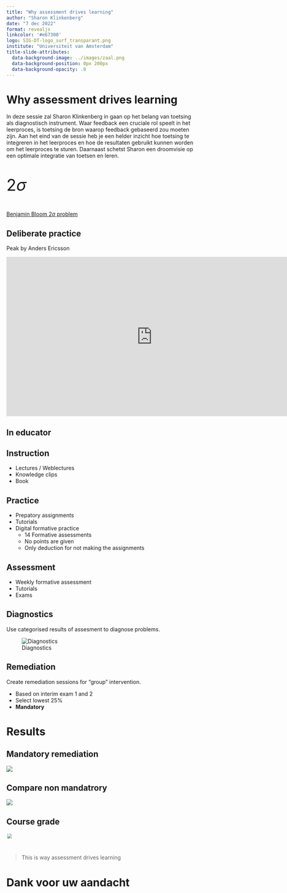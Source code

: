 ```yaml
---
title: "Why assessment drives learning"
author: "Sharon Klinkenberg"
date: "7 dec 2022"
format: revealjs
linkcolor: '#e67300'
logo: SIG-DT-logo_surf_transparant.png
institute: "Universiteit van Amsterdam"
title-slide-attributes:
  data-background-image: ../images/zaal.png
  data-background-position: 0px 200px
  data-background-opacity: .8
---
```


# Why assessment drives learning {data-background="#e67300"}

In deze sessie zal Sharon Klinkenberg in gaan op het belang van toetsing als diagnostisch instrument. Waar feedback een cruciale rol speelt in het leerproces, is toetsing de bron waarop feedback gebaseerd zou moeten zijn. Aan het eind van de sessie heb je een helder inzicht hoe toetsing te integreren in het leerproces en hoe de resultaten gebruikt kunnen worden om het leerproces te sturen. Daarnaast schetst Sharon een droomvisie op een optimale integratie van toetsen en leren.

## {.center}

::: {style="font-size: 300%;"}

$2\sigma$

:::

[Benjamin Bloom $2\sigma$ problem](https://en.wikipedia.org/wiki/Bloom%27s_2_sigma_problem)

## Deliberate practice {.flexbox .vcenter}

Peak by Anders Ericsson

<iframe style="width:760px; height:415px;" src="https://www.youtube.com/embed/uoUHlZP094Q?start=140" frameborder="0" allow="accelerometer; autoplay; encrypted-media; gyroscope; picture-in-picture" allowfullscreen></iframe>

## In educator {data-background=../images/education_cycle_uva.png data-background-size=contain}

## Instruction {data-background="#E98302"}

* Lectures / Weblectures
* Knowledge clips
* Book

## Practice {data-background="#751C68"}

* Prepatory assignments
* Tutorials
* Digital formative practice
    * 14 Formative assessments
    * No points are given
    * Only deduction for not making the assignments
    
## Assessment {data-background="#004E92"}

* Weekly formative assessment
* Tutorials
* Exams

## Diagnostics {.smaller data-background="#257835"}

Use categorised results of assesment to diagnose problems.

![Diagnostics](../images/digagnostics_remindo.png)

## Remediation {data-background="#BEB414"}

Create remediation sessions for "group" intervention.

* Based on interim exam 1 and 2
* Select lowest 25%
* __Mandatory__

## {data-background=../images/education_cycle_uva.png data-background-size=contain}

# Results

## Mandatory remediation

![](../images/remediation1819.jpg)

## Compare non mandatrory

![](../images/remediation1718.jpg)

## Course grade

![](../images/grades.png){style="transform:scale(.8);"}

#

> This is way assessment drives learning

# Dank voor uw aandacht {data-background="#e67300"}
